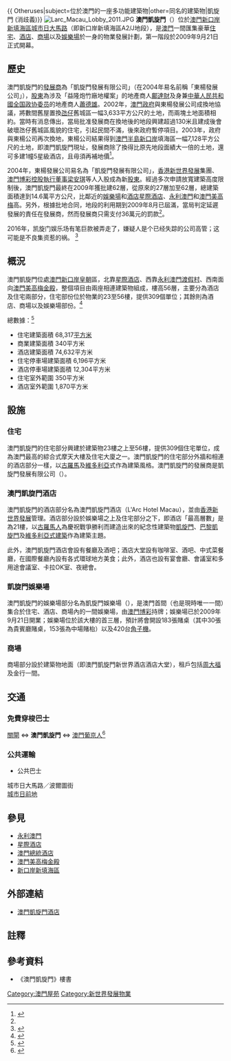 {{ Otheruses|subject=位於澳門的一座多功能建築物|other=同名的建築物|凱旋門 (消歧義)}}
{{Macau_entertainment_project
| project_name    = 澳門凱旋門
| project_name_pt = L'Arc
| project_name_en = L'Arc
| logo            = L'Arc logo.jpg
| logotitle       = 澳門凱旋門標誌
| photo           = Larc Macau 201301.jpg
| phototitle      = 澳門凱旋門
| date_open       = 2009年9月21日
| district        = 澳門
| address         = [[新口岸新填海區|新口岸新填海區]][[城市日大馬路|城市日大馬路]]<br>（即新口岸新填海區A2/J地段）
| owner           = [[香港|香港]][[新世界發展|新世界發展]]
| club            = [[凱旋卡|凱旋卡]]
| totalrooms      = 301間
| restaurant      = ''咖啡廳''<br />''豐粥面''<br />''大堂酒廊''<br />''凱旋廊''<br />''凱旋軒''<br />''葡萄酒桶''
| facilities      = 高尚住宅
| theme           = [[凱旋門|凱旋門]]、[[巴黎凱旋門|巴黎凱旋門]]、[[維多利亞式建築|維多利亞]]建築
| shows           = 
| attractions     = 
| mall_name       = 
| mall_open       = 
| stores          = 
| mall_manage     = 
| hotalname1      = 澳門凱旋門酒店
| hotalopen1      = 2009年9月21日
| hotalstar1      = 五星級
| hotalrooms1     = 301間
| hotal_manage1   = [[香港|香港]][[新世界發展|新世界發展]]、[[澳門博彩控股有限公司|澳門博彩控股有限公司]]、澳門主題公園渡假村股份有限公司
| casino_name     = [[凱旋門娛樂場|凱旋門娛樂場]]
| slot_table      = 183張
| slot_machine    = 420台
| casino_manage   = [[澳門博彩股份有限公司|澳門博彩股份有限公司]]
| key_people      = [[鄭裕彤|鄭裕彤]]、[[梁安琪_(澳門)|梁安琪]]、鄭志剛
| names_pre       = Le Royal Arc
| website         = [http://www.larcmacau.com/ 澳門凱旋門官方網站]
| others          = 
}}
[[File:Larc_Macau_Lobby_2011.JPG|thumb]]
'''澳門凱旋門'''（{{lang-pt|L'Arc}}）位於[[澳門|澳門]][[新口岸新填海區|新口岸新填海區]][[城市日大馬路|城市日大馬路]]（即新口岸新填海區A2/J地段），是[[澳門|澳門]]一間匯集豪華[[住宅|住宅]]、[[酒店|酒店]]、[[商場|商場]]以及[[娛樂場|娛樂場]]於一身的物業發展計劃，第一階段於2009年9月21日正式開幕。

== 歷史 ==
澳門凱旋門的[[發展商|發展商]]為「凱旋門發展有限公司」（在2004年易名前稱「東楊發展公司」），[[股東|股東]]為涉及「益隆炮竹廠地權案」{{註|2016年7月，[[澳門廉政公署|澳門廉政公署]]發表《關於益隆炮竹廠土地置換事件調查報告》，報告顯示商人蕭德雄只擁有益隆爆竹廠涉及面積僅1,655平方米的少部分土地業權，但卻可以換走澳門特區政府152,073平方米土地，差距90倍。報告又披露當中有七成多土地其實是政府批租地，早在1980年的[[澳葡|澳葡]]時代已被政府宣告批給失效，土地被政府收回。蕭德雄旗下公司根本無權將整塊爆竹廠土地與政府換地，又質疑主管土地的工務部門為何竟然「懵然不知」。坊間質疑為何聲稱「愛國愛澳」的商人竟如此欺騙政府，政府為何對情況「懵然不知」，因貪腐入獄的前[[運輸工務司|運輸工務司]]司長[[歐文龍|歐文龍]]是否有權限可以授權給前工務局長[[賈利安|賈利安]]，且任職公職多年的資深公務員賈利安為何不知該承諾書無權簽署，亦有聲音質疑該案背後有更高層利益集團在操控利益分配<ref>{{cite news |title=益隆炮竹廠換地報告激起千重浪 只屬澳門土地黑洞問題冰山一角 |url=https://www.facebook.com/sonpou/posts/1720335591566008 |agency=訊報 |date=2016-07-14}}</ref>。}}的地產商人[[鄺達財|鄺達財]]及身兼[[中華人民共和國|中華人民共和國]][[全国政协委员|全国政协委员]]的地產商人[[蕭德雄|蕭德雄]]。2002年，[[澳門政府|澳門政府]]與東楊發展公司成換地協議，將數間舊屋置換[[氹仔|氹仔]]舊城區一幅3,633平方公尺的土地，而兩塊土地面積相約。當時有消息傳出，當局批准發展商在換地後的地段興建超過130米且建成後會破壞氹仔舊城區風貌的住宅，引起民間不滿，後來政府暫停項目。2003年，政府與東楊公司再次換地，東楊公司結果得到[[澳門半島|澳門半島]][[新口岸|新口岸]]填海區一幅7,128平方公尺的土地，即澳門凱旋門現址，發展商除了換得比原先地段面績大一倍的土地，還可多建1幢5星級酒店，且毋須再補地價<ref name="aam01">{{cite news |title=換地案外傳：炮竹廠旁的「神奇地皮」 |url=https://aamacau.com/2016/07/31/amazing-macau/ |agency=論盡媒體 |date=2016-07-31 |accessdate=2018-09-29 |archive-date=2020-09-26 |archive-url=https://web.archive.org/web/20200926082213/https://aamacau.com/2016/07/31/amazing-macau/ |dead-url=no }}</ref>。

2004年，東楊發展公司易名為「凱旋門發展有限公司」，[[香港|香港]][[新世界發展|新世界發展]]集團、[[澳門博彩控股|澳門博彩控股]][[執行董事|執行董事]][[梁安琪_(澳門)|梁安琪]]等人入股成為新[[股東|股東]]。經過多次申請放寬建築高度限制後，澳門凱旋門最終在2009年獲批建62層，從原來的27層加至62層，總建築面積達到14.6萬平方公尺，比鄰近的[[娛樂場|娛樂場]]和[[酒店|酒店]][[星際酒店|星際酒店]]、[[永利澳門|永利澳門]]和[[澳門美高梅|澳門美高梅]]高。另外，根據批地合同，地段的利用期到2009年8月已屆滿，當局判定延遲發展的責任在發展商，然而發展商只需支付36萬元的罰款<ref name="aam01"/>。

2016年，凯旋门娱乐场有笔巨款被弄走了，嫌疑人是个已经失踪的公司高管；这可能是不良集资惹的祸。
<ref>{{cite journal |author1=岳平 |title=一月：貴賓廳再失巨款政府“爛賬”又起風波 |journal=澳门月刊2016年2月号（总第229期）}}</ref>

== 概況 ==
澳門凱旋門位處[[澳門|澳門]][[新口岸|新口岸]][[皇朝_(澳門)|皇朝]]區，北靠[[星際酒店|星際酒店]]、西靠[[永利澳門渡假村|永利澳門渡假村]]、西南面向[[澳門美高梅金殿|澳門美高梅金殿]]，整個項目由兩座相連建築物組成，樓高56層，主要分為酒店及住宅兩部分，住宅部份位於物業的23至56樓，提供309個單位；其餘則為酒店、商場以及娛樂場部份。<ref>{{Cite web |url=http://www.midland.com.hk/chi/news/061202_2.shtml |title=美聯數碼網 |access-date=2008-03-08 |archive-date=2008-10-29 |archive-url=https://web.archive.org/web/20081029000150/http://www.midland.com.hk/chi/news/061202_2.shtml |dead-url=no }}</ref>

總數據：<ref>{{cite news|publisher=[[澳門日報|澳門日報]]|date=2009年9月3日|title=凱旋門酒店放高獲批|url=http://www.macaodaily.com/html/2009-09/03/content_361335.htm|deadurl=yes|archiveurl=https://web.archive.org/web/20090906070503/http://www.macaodaily.com/html/2009-09/03/content_361335.htm|archivedate=2009年9月6日}}</ref>
*住宅建築面積 68,317[[平方米|平方米]]
*商業建築面積 340平方米
*酒店建築面積 74,632平方米
*住宅停車場建築面積 6,196平方米
*酒店停車場建築面積 12,304平方米
*住宅室外範圍 350平方米
*酒店室外範圍 1,870平方米

== 設施 ==
=== 住宅 ===
澳門凱旋門的住宅部分興建於建築物23樓之上至56樓，提供309個住宅單位，成為澳門最高的綜合式摩天大樓及住宅大廈之一。澳門凱旋門的住宅部分外牆和相連的酒店部分一樣，以[[羅馬帝國|古羅馬]]及[[維多利亞式建築|維多利亞]]式作為建築風格。澳門凱旋門的發展商是凱旋門發展有限公司（{{lang-en|L'Arc Developmet Limitied}}）。

=== 澳門凱旋門酒店 ===
澳門凱旋門的酒店部分名為澳門凱旋門酒店（L'Arc Hotel Macau），並由[[香港|香港]][[新世界發展|新世界發展]]管理。酒店部分設於娛樂場之上及住宅部分之下，即酒店「最高層數」是為21樓，以[[羅馬帝國|古羅馬人]]為慶祝戰爭勝利而建造出來的紀念性建築物[[凱旋門|凱旋門]]、[[巴黎凱旋門|巴黎凱旋門]]及[[維多利亞式建築|維多利亞式建築]]作為建築主題。

此外，澳門凱旋門酒店會設有餐廳及酒吧；酒店大堂設有咖啡室、酒吧、中式菜餐廳，在國際餐廳內設有各式環球地方美食；此外，酒店也設有宴會廳、會議室和多用途會議室、卡拉OK室、夜總會。

=== 凱旋門娛樂場 ===
澳門凱旋門的娛樂場部分名為凱旋門娛樂場（{{lang-pt|'''Casino L'Arc'''}}），是澳門首間（也是現時唯一一間）集合於住宅、酒店、商場內的一間娛樂場，由[[澳門博彩股份有限公司|澳門博彩]]持牌；娛樂場已於2009年9月21日開業；娛樂場位於該大樓的首三層，預計將會開設183張賭桌（其中30張為貴賓廳賭桌，153張為中場賭枱）以及420台[[角子機|角子機]]。

=== 商場 ===
商場部分設於建築物地面（即澳門凱旋門新世界酒店酒店大堂），租戶包括[[周大福|周大福]]及金行一間。

== 交通 ==
=== 免費穿梭巴士 ===
[[關閘東側上落客區|關閘]] ⇔ '''澳門凱旋門'''  ⇔ [[澳門葡京人|澳門葡京人]]<ref>{{cite web |title=如何前往 及 泊車 - 澳門葡京人 |url=https://www.lisboetamacau.com/zh-hant/getting-here/ |website=Lisboeta Macau |language=zh-hant}}</ref>

===公共運輸===
*公共巴士
; 城市日大馬路／波爾圖街 
; [[城市日前地|城市日前地]]

== 參見 ==
* [[永利澳門|永利澳門]]
* [[星際酒店|星際酒店]]
* [[澳門總統酒店|澳門總統酒店]]
* [[澳門美高梅金殿|澳門美高梅金殿]]
*[[新口岸新填海區|新口岸新填海區]]

== 外部連結 ==
*[http://titan24.cn/YXo6z 澳門凱旋門酒店]{{dead link|date=2018年1月 |bot=InternetArchiveBot |fix-attempted=yes }}

== 註釋 ==
{{NoteFoot}}

== 參考資料 ==
<div class="references-small">
*《澳門凱旋門》樓書
<references />
</div>

{{澳門酒店}}

[[Category:澳門屋苑|Category:澳門屋苑]]
[[Category:新世界發展物業|Category:新世界發展物業]]